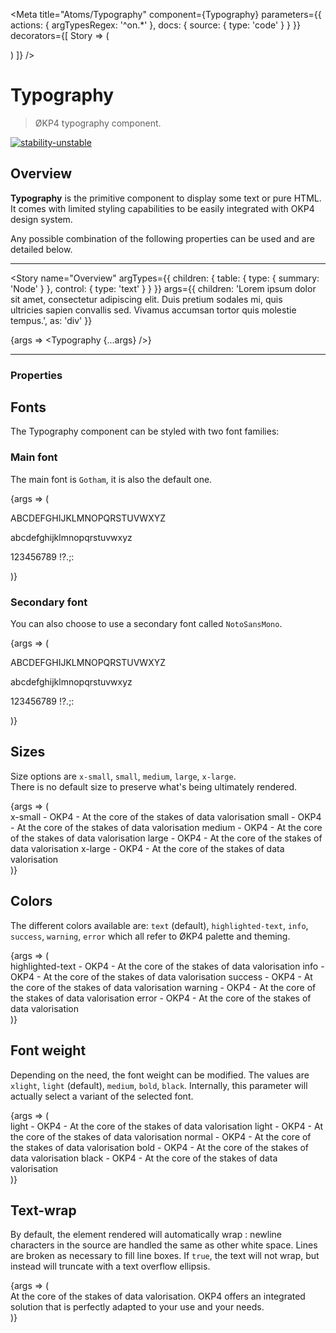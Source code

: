 
<Meta
  title="Atoms/Typography"
  component={Typography}
  parameters={{
    actions: { argTypesRegex: '^on.*' },
    docs: {
      source: {
        type: 'code'
      }
    }
  }}
  decorators={[
    Story => (
      <ThemeProvider>
        <div className="component-story-main">
          <ThemeSwitcher />
          <Story />
        </div>
      </ThemeProvider>
    )
  ]}
/>

# Typography

> ØKP4 typography component.

[![stability-unstable](https://img.shields.io/badge/stability-unstable-yellow.svg)](https://github.com/emersion/stability-badges#unstable)

## Overview

**Typography** is the primitive component to display some text or pure HTML. It comes with limited styling capabilities to be easily integrated with OKP4 design system.

Any possible combination of the following properties can be used and are detailed below.

---

<Story
  name="Overview"
  argTypes={{
    children: {
      table: {
        type: { summary: 'Node' }
      },
      control: {
        type: 'text'
      }
    }
  }}
  args={{
    children:
      'Lorem ipsum dolor sit amet, consectetur adipiscing elit. Duis pretium sodales mi, quis\
      ultricies sapien convallis sed. Vivamus accumsan tortor quis molestie tempus.',
    as: 'div'
  }}
>
  {args => <Typography {...args} />}
</Story>

---

### Properties

<ArgsTable story="Overview" />

## Fonts

The Typography component can be styled with two font families:

### Main font

The main font is `Gotham`, it is also the default one.

<Canvas>
  <Story name="Main font">
    {args => (
      <Typography as="div" fontFamily="brand" fontSize="medium">
        <p>ABCDEFGHIJKLMNOPQRSTUVWXYZ</p>
        <p>abcdefghijklmnopqrstuvwxyz</p>
        <p>123456789 !?.;:</p>
      </Typography>
    )}
  </Story>
</Canvas>

### Secondary font

You can also choose to use a secondary font called `NotoSansMono`.

<Canvas>
  <Story name="Secondary font">
    {args => (
      <Typography as="div" fontFamily="secondary" fontSize="medium">
        <p>ABCDEFGHIJKLMNOPQRSTUVWXYZ</p>
        <p>abcdefghijklmnopqrstuvwxyz</p>
        <p>123456789 !?.;:</p>
      </Typography>
    )}
  </Story>
</Canvas>

## Sizes

Size options are `x-small`, `small`, `medium`, `large`, `x-large`.  
There is no default size to preserve what's being ultimately rendered.

<Canvas>
  <Story name="Sizes">
    {args => (
      <div>
        <Typography as="div" fontSize="x-small" fontFamily="brand">
          x-small - OKP4 - At the core of the stakes of data valorisation
        </Typography>
        <Typography as="div" fontSize="small" fontFamily="brand">
          small - OKP4 - At the core of the stakes of data valorisation
        </Typography>
        <Typography as="div" fontSize="medium" fontFamily="brand">
          medium - OKP4 - At the core of the stakes of data valorisation
        </Typography>
        <Typography as="div" fontSize="large" fontFamily="brand">
          large - OKP4 - At the core of the stakes of data valorisation
        </Typography>
        <Typography as="div" fontSize="x-large" fontFamily="brand">
          x-large - OKP4 - At the core of the stakes of data valorisation
        </Typography>
      </div>
    )}
  </Story>
</Canvas>

## Colors

The different colors available are: `text` (default), `highlighted-text`, `info`, `success`, `warning`, `error` which
all refer to ØKP4 palette and theming.

<Canvas>
  <Story name="Colors">
    {args => (
      <div>
        <Typography as="div" color="highlighted-text" fontFamily="brand" fontSize="medium">
          highlighted-text - OKP4 - At the core of the stakes of data valorisation
        </Typography>
        <Typography as="div" color="info" fontFamily="brand" fontSize="medium">
          info - OKP4 - At the core of the stakes of data valorisation
        </Typography>
        <Typography as="div" color="success" fontFamily="brand" fontSize="medium">
          success - OKP4 - At the core of the stakes of data valorisation
        </Typography>
        <Typography as="div" color="warning" fontFamily="brand" fontSize="medium">
          warning - OKP4 - At the core of the stakes of data valorisation
        </Typography>
        <Typography as="div" color="error" fontFamily="brand" fontSize="medium">
          error - OKP4 - At the core of the stakes of data valorisation
        </Typography>
      </div>
    )}
  </Story>
</Canvas>

## Font weight

Depending on the need, the font weight can be modified. The values are `xlight`, `light` (default), `medium`, `bold`, `black`.
Internally, this parameter will actually select a variant of the selected font.

<Canvas>
  <Story name="Font weight">
    {args => (
      <div>
        <Typography as="div" fontWeight="xlight" fontFamily="brand" fontSize="medium">
          light - OKP4 - At the core of the stakes of data valorisation
        </Typography>
        <Typography as="div" fontWeight="light" fontFamily="brand" fontSize="medium">
          light - OKP4 - At the core of the stakes of data valorisation
        </Typography>
        <Typography as="div" fontWeight="medium" fontFamily="brand" fontSize="medium">
          normal - OKP4 - At the core of the stakes of data valorisation
        </Typography>
        <Typography as="div" fontWeight="bold" fontFamily="brand" fontSize="medium">
          bold - OKP4 - At the core of the stakes of data valorisation
        </Typography>
        <Typography as="div" fontWeight="black" fontFamily="brand" fontSize="medium">
          black - OKP4 - At the core of the stakes of data valorisation
        </Typography>
      </div>
    )}
  </Story>
</Canvas>

## Text-wrap

By default, the element rendered will automatically wrap : newline characters in the source are handled the same as other white space. Lines are broken as necessary to fill line boxes.
If `true`, the text will not wrap, but instead will truncate with a text overflow ellipsis.

<Canvas>
  <Story name="Text wrap">
    {args => (
      <div>
        <Typography as="div" fontWeight="light" fontFamily="brand" fontSize="medium" noWrap={true}>
          At the core of the stakes of data valorisation. OKP4 offers an integrated solution that is
          perfectly adapted to your use and your needs.
        </Typography>
      </div>
    )}
  </Story>
</Canvas>
